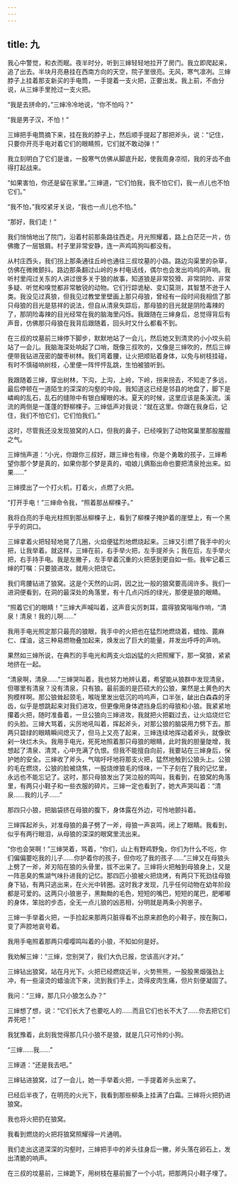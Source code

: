 ```yaml
---
---
---
```

title: 九
---





我心中警觉，和衣而眠。夜半时分，听到三婶轻轻地拉开了房门。我立即爬起来，追了出去。半块月亮悬挂在西南方向的天空，院子里很亮。无风，寒气凛冽。三婶脖子上挂着那支新买的手电筒，一手提着一支火把，正要出发。我上前，不由分说，从三婶手里抢过一支火把。

“我是去拼命的，”三婶冷冷地说，“你不怕吗？”

“我是男子汉，不怕！”

三婶把手电筒摘下来，挂在我的脖子上，然后顺手提起了那把斧头，说：“记住，只要你开亮手电对着它们的眼睛照，它们就不敢动弹！”

我立刻明白了它们是谁，一股寒气仿佛从脚底升起，使我周身凉彻，我的牙齿不由得打起战来。

“如果害怕，你还是留在家里。”三婶道，“它们怕我，我不怕它们，我一点儿也不怕它们。”

“我不怕，”我咬紧牙关说，“我也一点儿也不怕。”

“那好，我们走！“

我们悄悄地出了院门，沿着村前那条路往西走。月光照耀着，路上白茫茫一片，仿佛撒了一层银屑。村子里非常安静，连一声鸡鸣狗叫都没有。

从村庄西头，我们拐上那条通往丘岭也通往三叔坟墓的小路。路边沟渠里的杂草，仿佛在微微颤抖。路边那条翻过山岭的乡村电话线，偶尔也会发出呜呜的声响。我听村里闯过关东的人讲过很多关于狼的故事，知道狼是非常狡猾、非常阴险、非常多疑、听觉和嗅觉都非常敏锐的动物。它们行踪诡秘、变幻莫测，其智慧不逊于人类。我没见过真狼，但我见过教堂里壁画上那只母狼，曾经有一段时间我相信了那只母狼的目光是慈祥的说法，但自从清泉失踪后，那母狼的目光就是阴险毒辣的了，那阴险毒辣的目光经常在我的脑海里闪烁。我跟随在三婶身后，总觉得背后有声音，仿佛那只母狼在我背后跟随着，回头时又什么都看不到。

在三叔的坟墓前三婶停下脚步，默默地站了一会儿，然后她又到清灵的小小坟头前站了一会儿。我脑海深处响起了口哨，既像三叔吹的，又像是三婶吹的，然后三婶便带我钻进茂密的酸枣树林。我们弯着腰，让火把顺贴着身体，以免与树枝挂碰，有时不慎碰响树枝，心里便一阵怦怦乱跳，生怕被狼听到。

我跟随着三婶，穿出树林，下沟，上沟，上岭，下岭，拐来拐去，不知走了多远，最后停顿在一道陌生的深深的沟壑的中段。我知道这已经是邻县的地盘了，脚下是嶙峋的乱石，乱石的缝隙中有银白耀眼的冰。夏天的时候，这里应该是条溪流。溪流的两侧是一蓬蓬的野柳棵子。三婶低声对我说：“就在这里。你跟在我身后，记住，我们不怕它们，它们怕我们。”

这时，尽管我还没发现狼窝的人口，但我的鼻子，已经嗅到了动物窝巢里那股腥膻之气。

三婶悄声道：“小光，你跟你三叔好，跟三婶也有缘，你是个勇敢的孩子，三婶希望你那个梦是真的，如果你那个梦是真的，咱娘儿俩豁出命也要把清泉抢出来。如果……”

三婶摸出了一个打火机，打着火，点燃了火把。

“打开手电！”三婶命令我，“照着那丛柳棵子。”

我将白亮的手电光柱照到那丛柳棵子上，看到了柳棵子掩护着的崖壁上，有一个黑乎乎的洞口。

三婶拿着火把轻轻地晃了几圈，火焰便猛烈地燃烧起来。三婶又引燃了我手中的火把，让我举着。就这样，三婶在前，右手举火把，左手提斧头；我在后，左手举火把，右手持手电。我是左撇子，左手举着沉重的火把感到更自如一些。我牢记着三婶的叮嘱：只要狼进攻，就用火把烧它。

我们弯腰钻进了狼窝。这是个天然的山洞，因之比一般的狼窝要高阔许多。我们一进洞便看到，在洞的最深处的角落里，有十几点闪烁的绿光，那便是狼的眼睛。

“照着它们的眼睛！”三婶大声喊叫着，这声音尖厉刺耳，震得狼窝嗡嗡作响，“清泉！清泉！我的儿啊……”

我用手电光照定那只最亮的狼眼，我手中的火把也在猛烈地燃烧着，蜡烛、蓖麻仁、煤油，这三种易燃物叠加起来，焕发出了巨大的能量，并发出呼呼的声响。

果然如三婶所说，在典烈的手电光和两支火焰凶猛的火把照耀下，那一窝狼，紧紧地挤在一起。

“清泉啊，清泉……”三婶哭叫着，我也努力地辨认着，希望能从狼群中发现清泉，但哪里有清泉？没有清泉，只有狼。最前面的是匹硕大的公狼，果然是土黄色的大狗模样啊。那公狼耸起颈毛，喉咙里发出低沉的呜呜声，口半张，龇出白森森的牙齿，似乎是想跳起来对我们进攻，但更像用身体遮挡身后的母狼和小狼。我紧紧地攥着火把，随时准备着，一旦公狼向三婶进攻，我就把火把戳过去，让火焰烧烂它的头脸。三婶大骂着，尖厉地吼叫着，挥起斧头，对那公狼的脑袋用力劈下去。那两只碧绿的眼睛瞬间熄灭了，但马上又亮了起来，三婶连续地挥动着斧头，就像砍剁一块烂木头。我用手电光，死死地照着那只母狼的眼睛，此时我的胆量陡增，我想起了清泉、清灵，心中充满了仇恨。但我不能擅自向前，我要站在三婶身后，保护她的安全。三婶收了斧头，气喘吁吁地将那支火把，猛然地触到公狼头上。公狼的毛在燃烧，公狼的脸被烧焦，一股烧燎狼毛的怪味，一下子刻在了我的记忆里，永远也不能忘记了。这时，那只母狼发出了哭泣般的鸣叫，我看到，在狼窝的角落里，有两只小鞋子和一些衣服的碎片。三婶一定也看到了，她大声哭叫着：“清泉……我的儿子……”

那四只小狼，把脑袋挤在母狼的腹下，身体露在外边，可怜地颤抖着。

三婶挥起斧头，对准母狼的鼻子劈了一斧，母狼一声哀鸣，闭上了眼睛。我看到，似乎有两行眼泪，从母狼的深深的眼窝里流出来。

“你也会哭啊！”三婶哭着，骂着，“你们，山上有野鸡野兔，你们为什么不吃，你们偏偏要吃我的儿子……你护着你的孩子，但你吃了我的孩子……”三婶又在母狼头上劈了一斧，斧刃陷在狼的头骨里，拔不出来了。三婶将火把触到母狼身上，又是一阵恶臭的焦湖气味扑进我的记忆。那四匹小狼被火把烧烤，有两只下死劲往母狼身下钻，有两只逃出来，在火光中转圈。这时我才发现，几乎任何动物在幼年阶段都是可爱的。这两只小狼崽子，黑黝黝的毛色，短短的嘴巴，短短的尾巴，肥嘟嘟的身体，笨拙的步态，全无一点儿狼的凶恶相，分明就是两条小狗崽子。

三婶一手举着火把，一手捡起来那两只脏得看不出原来颜色的小鞋子，按在胸口，变了声腔地哀号着。

我用手电照着那两只嘤嘤鸣叫着的小狼，不知如何是好。

我劝解三婶：“三婶，您别哭了，我们大仇已报，您该高兴才对。”

三婶钻出狼窝，站在月光下。火把已经燃烧近半，火势熊熊，一股股黑烟强劲上冲，有一些滚烫的蜡油流下来，流到我们手上，烫得皮肉生痛，但片刻便凝固了。

我问：“三婶，那几只小狼怎么办？”

三婶想了想，说：“它们长大了也要吃人的……而且它们也长不大了……你去把它们弄死吧！”

我犹豫着，此刻我觉得那几只小狼不是狼，就是几只可怜的小狗。

“三婶……我……”

三婶道：“还是我去吧。”

三婶钻进狼窝，过了一会儿，她一手举着火把，一手提着斧头出来了。

已经后半夜了，在明亮的火光下，我看到那些柳条上挂满了白霜。三婶将火把扔进狼窝。

我也将火把扔在狼窝。

我看到燃烧的火把将狼窝照耀得一片通明。

我们走出这道深深的沟壑时，三婶把手中的斧头往身后一撇，斧头落在卵石上，发出清脆的响声。

在三叔的坟墓前，三婶跪下，用树枝在墓前掘了一个小坑，把那两只小鞋子埋了。